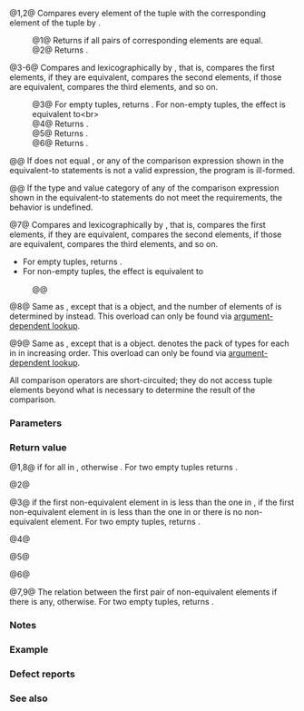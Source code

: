 {{title|1=operator==,!=,&lt;,&lt;=,&gt;,&gt;=,&lt;=&gt;{{petty|(std::tuple)}}}}
{{cpp/utility/tuple/navbar}}
{{dcl begin}}
{{dcl header|tuple}}
{{dcla|num=1|since=c++11|constexpr=c++14|1=
template&lt; class... TTypes, class... UTypes &gt;
bool operator==( const std::tuple&lt;TTypes...&gt;&amp; lhs,
                 const std::tuple&lt;UTypes...&gt;&amp; rhs );
}}
{{dcla|num=2|since=c++11|constexpr=c++14|until=c++20|1=
template&lt; class... TTypes, class... UTypes &gt;
bool operator!=( const std::tuple&lt;TTypes...&gt;&amp; lhs,
                 const std::tuple&lt;UTypes...&gt;&amp; rhs );
}}
{{dcla|num=3|since=c++11|constexpr=c++14|until=c++20|1=
template&lt; class... TTypes, class... UTypes &gt;
bool operator&lt;( const std::tuple&lt;TTypes...&gt;&amp; lhs,
                const std::tuple&lt;UTypes...&gt;&amp; rhs );
}}
{{dcla|num=4|since=c++11|constexpr=c++14|until=c++20|1=
template&lt; class... TTypes, class... UTypes &gt;
bool operator&lt;=( const std::tuple&lt;TTypes...&gt;&amp; lhs,
                 const std::tuple&lt;UTypes...&gt;&amp; rhs );
}}
{{dcla|num=5|since=c++11|constexpr=c++14|until=c++20|1=
template&lt; class... TTypes, class... UTypes &gt;
bool operator&gt;( const std::tuple&lt;TTypes...&gt;&amp; lhs,
                const std::tuple&lt;UTypes...&gt;&amp; rhs );
}}
{{dcla|num=6|since=c++11|constexpr=c++14|until=c++20|1=
template&lt; class... TTypes, class... UTypes &gt;
bool operator&gt;=( const std::tuple&lt;TTypes...&gt;&amp; lhs,
                 const std::tuple&lt;UTypes...&gt;&amp; rhs );
}}
{{dcl|num=7|since=c++20|1=
template&lt; class... TTypes, class... UTypes &gt;
constexpr std::common_comparison_category_t&lt;
    synth-three-way-result&lt;TTypes, Elems&gt;...&gt;
    operator&lt;=&gt;( const std::tuple&lt;TTypes...&gt;&amp; lhs,
                 const std::tuple&lt;UTypes...&gt;&amp; rhs );
}}
{{dcl|num=8|since=c++23|1=
template&lt; class... TTypes, tuple-like UTuple &gt;
constexpr bool operator==( const tuple&lt;TTypes...&gt;&amp; lhs, const UTuple&amp; rhs );
}}
{{dcl|num=9|since=c++23|1=
template&lt; class... TTypes, tuple-like UTuple &gt;
constexpr std::common_comparison_category_t&lt;
    synth-three-way-result&lt;TTypes, /* Elems */&gt;...&gt;
    operator&lt;=&gt;( const tuple&lt;TTypes...&gt;&amp; lhs, const UTuple&amp; rhs );
}}
{{dcl end}}

@1,2@ Compares every element of the tuple {{c|lhs}} with the corresponding element of the tuple {{c|rhs}} by {{c/core|1=operator==}}.
:@1@ Returns {{c|true}} if all pairs of corresponding elements are equal.
:@2@ Returns {{c|1=!(lhs == rhs)}}.

{{rrev multi|rev1=
@@ If {{c|sizeof...(TTypes)}} does not equal {{c|sizeof...(UTypes)}}, or {{c|1=std::get&lt;i&gt;(lhs) == std::get&lt;i&gt;(rhs)}} is not a valid expression for any {{c|i}} in {{range|0|sizeof...(Types)}}, the program is ill-formed.

@@ If the type and value category of {{c|1=std::get&lt;i&gt;(lhs) == std::get&lt;i&gt;(rhs)}} do not meet the {{named req|BooleanTestable}} requirements for any {{c|i}} in {{range|0|sizeof...(Types)}}, the behavior is undefined.
|since2=c++26|rev2=
@@ {{cpp/enable_if|{{c|sizeof...(TTypes)}} equals {{c|sizeof...(UTypes)}}, {{c|1=std::get&lt;i&gt;(lhs) == std::get&lt;i&gt;(rhs)}} is a valid expression and {{c|1=decltype(std::get&lt;i&gt;(lhs) == std::get&lt;i&gt;(rhs))}} model {{lconcept|boolean-testable}} for every {{c|i}} in {{range|0|sizeof...(Types)}}}}.
}}

@3-6@ Compares {{c|lhs}} and {{c|rhs}} lexicographically by {{c/core|operator&lt;}}, that is, compares the first elements, if they are equivalent, compares the second elements, if those are equivalent, compares the third elements, and so on.

:@3@ For empty tuples, returns {{c|false}}. For non-empty tuples, the effect is equivalent to&lt;br&gt;{{c|
if (std::get&lt;0&gt;(lhs) &lt; std::get&lt;0&gt;(rhs)) return true;
if (std::get&lt;0&gt;(rhs) &lt; std::get&lt;0&gt;(lhs)) return false;
if (std::get&lt;1&gt;(lhs) &lt; std::get&lt;1&gt;(rhs)) return true;
if (std::get&lt;1&gt;(rhs) &lt; std::get&lt;1&gt;(lhs)) return false;
...
return std::get&lt;N - 1&gt;(lhs) &lt; std::get&lt;N - 1&gt;(rhs);
}}
:@4@ Returns {{c|!(rhs &lt; lhs)}}.
:@5@ Returns {{c|rhs &lt; lhs}}.
:@6@ Returns {{c|!(lhs &lt; rhs)}}.

@@ If {{c|sizeof...(TTypes)}} does not equal {{c|sizeof...(UTypes)}}, or any of the comparison expression shown in the equivalent-to statements is not a valid expression, the program is ill-formed.

@@ If the type and value category of any of the comparison expression shown in the equivalent-to statements do not meet the {{named req|BooleanTestable}} requirements, the behavior is undefined.

@7@ Compares {{c|lhs}} and {{c|rhs}} lexicographically by {{lti|cpp/standard library/synth-three-way}}, that is, compares the first elements, if they are equivalent, compares the second elements, if those are equivalent, compares the third elements, and so on.
* For empty tuples, returns {{ltt|cpp/utility/compare/strong_ordering|std::strong_ordering::equal}}.
* For non-empty tuples, the effect is equivalent to
:@@ {{box|
{{c/core|1=if (auto c =}}{{nbspt}}{{lti|cpp/standard library/synth-three-way}}{{c/core|1=(std::get&lt;0&gt;(lhs), std::get&lt;0&gt;(rhs)); c != 0) return c;}}&lt;br&gt;
{{c/core|1=if (auto c =}}{{nbspt}}{{lti|cpp/standard library/synth-three-way}}{{c/core|1=(std::get&lt;1&gt;(lhs), std::get&lt;1&gt;(rhs)); c != 0) return c;}}&lt;br&gt;
{{tt|...}}&lt;br&gt;
{{c/core|return}}{{nbspt}}{{lti|cpp/standard library/synth-three-way}}{{c/core|(std::get&lt;N - 1&gt;(lhs), std::get&lt;N - 1&gt;(rhs));}}
}}

@8@ Same as {{v|1}}, except that {{c|rhs}} is a {{rlpi|tuple-like}} object, and the number of elements of {{c|rhs}} is determined by {{c|std::tuple_size_v&lt;UTuple&gt;}} instead. This overload can only be found via [[cpp/language/adl|argument-dependent lookup]].

@9@ Same as {{v|7}}, except that {{c|rhs}} is a {{rlpi|tuple-like}} object. {{c/core|/* Elems */}} denotes the pack of types {{c/core|std::tuple_element_t&lt;i, UTuple&gt;}} for each {{c|i}} in {{range|0|std::tuple_size_v&lt;UTuple&gt;}} in increasing order. This overload can only be found via [[cpp/language/adl|argument-dependent lookup]].

All comparison operators are short-circuited; they do not access tuple elements beyond what is necessary to determine the result of the comparison.

{{rrev|since=c++20|
{{cpp/note synthesized compare}}
}}

===Parameters===
{{par begin}}
{{par|lhs, rhs|tuples to compare}}
{{par end}}

===Return value===
@1,8@ {{c|true}} if {{c|1=std::get&lt;i&gt;(lhs) == std::get&lt;i&gt;(rhs)}} for all {{c|i}} in {{range|0|sizeof...(Types)}}, otherwise {{c|false}}. For two empty tuples returns {{c|true}}.

@2@ {{c|1=!(lhs == rhs)}}

@3@ {{c|true}} if the first non-equivalent element in {{c|lhs}} is less than the one in {{c|rhs}}, {{c|false}} if the first non-equivalent element in {{c|rhs}} is less than the one in {{c|lhs}} or there is no non-equivalent element. For two empty tuples, returns {{c|false}}.

@4@ {{c|!(rhs &lt; lhs)}}

@5@ {{c|rhs &lt; lhs}}

@6@ {{c|!(lhs &lt; rhs)}}

@7,9@ The relation between the first pair of non-equivalent elements if there is any, {{ltt|cpp/utility/compare/strong_ordering|std::strong_ordering::equal}} otherwise. For two empty tuples, returns {{ltt|cpp/utility/compare/strong_ordering|std::strong_ordering::equal}}.

===Notes===
{{rrev multi|rev1=
The relational operators are defined in terms of each element's {{c/core|operator&lt;}}.
|since2=c++20|rev2=
The relational operators are defined in terms of {{lti|cpp/standard library/synth-three-way}}, which uses {{c/core|1=operator&lt;=&gt;}} if possible, or {{c/core|operator&lt;}} otherwise.

Notably, if an element type does not itself provide {{c/core|1=operator&lt;=&gt;}}, but is implicitly convertible to a three-way comparable type, that conversion will be used instead of {{c/core|operator&lt;}}.
}}

{{feature test macro|__cpp_lib_constrained_equality|Constrained {{c/core|1=operator==}} for {{lc|std::tuple}}|value=202403L|std=C++26}}

===Example===
{{example
|Because {{c/core|operator&lt;}} is defined for tuples, containers of tuples can be sorted.
|code=
#include &lt;algorithm&gt;
#include &lt;iostream&gt;
#include &lt;tuple&gt;
#include &lt;vector&gt;

int main()
{
    std::vector&lt;std::tuple&lt;int, std::string, float&gt;&gt; v
    {
        {2, "baz", -0.1},
        {2, "bar", 3.14},
        {1, "foo", 10.1},
        {2, "baz", -1.1},
    };
    std::sort(v.begin(), v.end());

    for (const auto&amp; p: v)
        std::cout &lt;&lt; "{ " &lt;&lt; get&lt;0&gt;(p)
                  &lt;&lt; ", " &lt;&lt; get&lt;1&gt;(p)
                  &lt;&lt; ", " &lt;&lt; get&lt;2&gt;(p)
                  &lt;&lt; " }\n";
}
|output=
{ 1, foo, 10.1 }
{ 2, bar, 3.14 }
{ 2, baz, -1.1 }
{ 2, baz, -0.1 }
}}

===Defect reports===
{{dr list begin}}
{{dr list item|wg=lwg|dr=2114|paper=P2167R3|std=C++11|before=type preconditions for boolean operations were missing|after=added}}
{{dr list end}}

===See also===
{{dsc begin}}
{{dsc inc|cpp/utility/pair/dsc operator cmp}}
{{dsc end}}

{{langlinks|de|es|fr|it|ja|pt|ru|zh}}